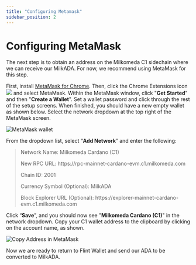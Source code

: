 ```yaml
---
title: "Configuring Metamask"
sidebar_position: 2
---
```



# Configuring MetaMask

The next step is to obtain an address on the Milkomeda C1 sidechain where we can receive our MilkADA. For now, we recommend using MetaMask for this step.

First, install [MetaMask for Chrome](https://chrome.google.com/webstore/detail/metamask/nkbihfbeogaeaoehlefnkodbefgpgknn). Then, click the Chrome Extensions icon <img src={puzzleIcon} className="img-icon" /> and select MetaMask. Within the MetaMask window, click "**Get Started**" and then "**Create a Wallet**". Set a wallet password and click through the rest of the setup screens. When finished, you should have a new empty wallet as shown below. Select the network dropdown at the top right of the MetaMask screen.

<div class="img-center">

 ![MetaMask wallet](/img/metamask-wallet.png)
 
 </div>


From the dropdown list, select “**Add Network**” and enter the following:

> Network Name: Milkomeda Cardano (C1)
>
> <p> New RPC URL: https://rpc-mainnet-cardano-evm.c1.milkomeda.com </p>
>
> Chain ID: 2001
>
> Currency Symbol (Optional): MilkADA
>
> <p>Block Explorer URL (Optional): https://explorer-mainnet-cardano-evm.c1.milkomeda.com </p>

Click “**Save**”, and you should now see "**Milkomeda Cardano (C1)**" in the network dropdown. Copy your C1 wallet address to the clipboard by clicking on the account name, as shown.

<div class="img-center">

![Copy Address in MetaMask](/img/copy-address-metamask.png)

</div>

Now we are ready to return to Flint Wallet and send our ADA to be converted to MilkADA. &#x20;
